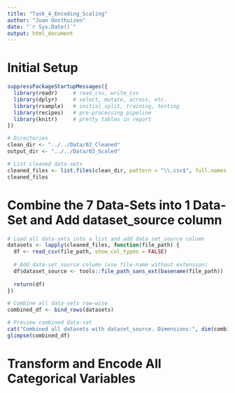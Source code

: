 ```yaml
---
title: "Task_4_Encoding_Scaling"
author: "Juan Oosthuizen"
date: "`r Sys.Date()`"
output: html_document
---
```


# Initial Setup
```r
suppressPackageStartupMessages({
  library(readr)     # read_csv, write_csv
  library(dplyr)     # select, mutate, across, etc.
  library(rsample)   # initial_split, training, testing
  library(recipes)   # pre-processing pipeline
  library(knitr)     # pretty tables in report
})

# Directories
clean_dir <- "../../Data/02_Cleaned"
output_dir <- "../../Data/03_Scaled"

# List cleaned data-sets
cleaned_files <- list.files(clean_dir, pattern = "\\.csv$", full.names = TRUE)
cleaned_files
```

# Combine the 7 Data-Sets into 1 Data-Set and Add dataset_source column
```r
# Load all data-sets into a list and add data_set_source column
datasets <- lapply(cleaned_files, function(file_path) {
  df <- read_csv(file_path, show_col_types = FALSE)
  
  # Add data-set_source column (use file-name without extension)
  df$dataset_source <- tools::file_path_sans_ext(basename(file_path))
  
  return(df)
})

# Combine all data-sets row-wise
combined_df <- bind_rows(datasets)

# Preview combined data-set
cat("Combined all datasets with dataset_source. Dimensions:", dim(combined_df), "\n")
glimpse(combined_df)
```

# Transform and Encode All Categorical Variables
```r


```
